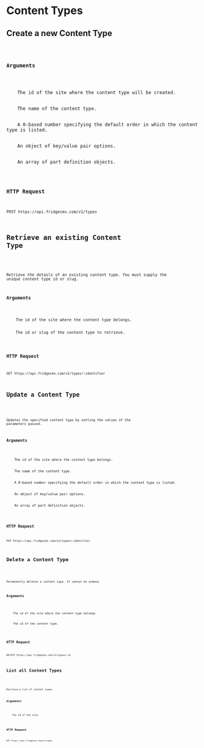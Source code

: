 
# Content Types

## Create a new Content Type

<Code name='type.create' />

### Arguments

<Params>
  <Param name='site' required>
    The id of the site where the content type will be created.
  </Param>
  <Param name='name' required>
    The name of the content type.
  </Param>
  <Param name='display_order'>
    A 0-based number specifying the default order in which the content type is listed.
  </Param>
  <Param name='options'>
    An object of key/value pair options.
  </Param>
  <Param name='parts' required>
    An array of part definition objects.
  </Param>
</Params>

### HTTP Request

`POST https://api.fridgecms.com/v1/types`

## Retrieve an existing Content Type

<Code name='type.get' />

Retrieve the details of an existing content type. You must supply the unique content type id or slug.

### Arguments

<Params>
  <Param name='site' required>
    The id of the site where the content type belongs.
  </Param>
  <Param name=':identifier' required>
    The id or slug of the content type to retrieve.
  </Param>
</Params>

### HTTP Request

`GET https://api.fridgecms.com/v1/types/:identifier`

## Update a Content Type

<Code name='type.update' />

Updates the specified content type by setting the values of the parameters passed.

### Arguments

<Params>
  <Param name='site' required>
    The id of the site where the content type belongs.
  </Param>
  <Param name='name'>
    The name of the content type.
  </Param>
  <Param name='display_order'>
    A 0-based number specifying the default order in which the content type is listed.
  </Param>
  <Param name='options'>
    An object of key/value pair options.
  </Param>
  <Param name='parts' required>
    An array of part definition objects.
  </Param>
</Params>

### HTTP Request

`PUT https://api.fridgecms.com/v1/types/:identifier`

## Delete a Content Type

<Code name='type.delete' />

Permanently deletes a content type. It cannot be undone.

### Arguments

<Params>
  <Param name='site' required>
    The id of the site where the content type belongs.
  </Param>
  <Param name='id' required>
    The id of the content type.
  </Param>
</Params>

### HTTP Request

`DELETE https://api.fridgecms.com/v1/types/:id`

## List all Content Types

<Code name='type.list' />

Retrieve a list of content types.

### Arguments

<Params>
  <Param name='site' required>
    The id of the site.
  </Param>
</Params>

### HTTP Request

`GET https://api.fridgecms.com/v1/types`
